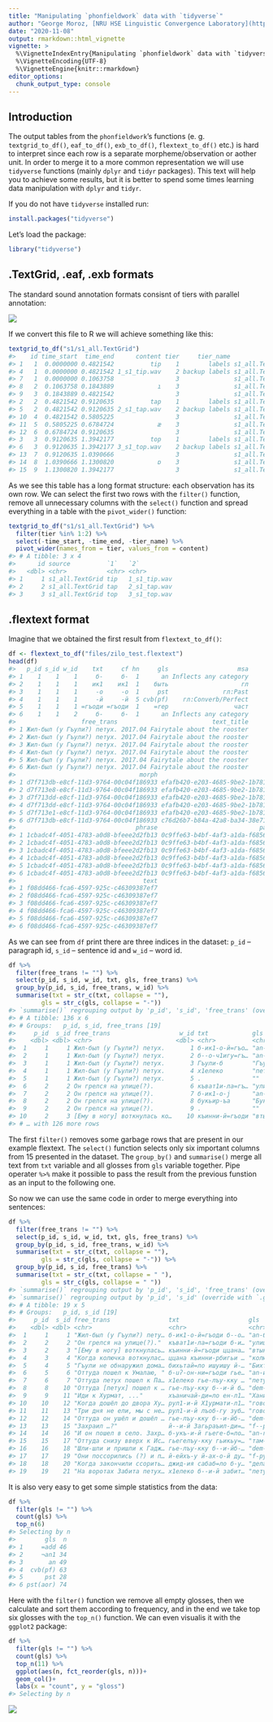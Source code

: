 ```yaml
---
title: "Manipulating `phonfieldwork` data with `tidyverse`"
author: "George Moroz, [NRU HSE Linguistic Convergence Laboratory](https://ilcl.hse.ru/en/)"
date: "2020-11-08"
output: rmarkdown::html_vignette
vignette: >
  %\VignetteIndexEntry{Manipulating `phonfieldwork` data with `tidyverse`}
  %\VignetteEncoding{UTF-8}
  %\VignetteEngine{knitr::rmarkdown}
editor_options: 
  chunk_output_type: console
---
```




## Introduction

The output tables from the `phonfieldwork`'s functions (e. g. `textgrid_to_df()`, `eaf_to_df()`, `exb_to_df()`, `flextext_to_df()` etc.) is hard to interpret since each row is a separate morpheme/observation or aother unit. In order to merge it to a more common representation we will use `tidyverse` functions (mainly `dplyr` and `tidyr` packages). This text will help you to achieve some results, but it is better to spend some times learning data manipulation with `dplyr` and `tidyr`.

If you do not have `tidyverse` installed run:


```r
install.packages("tidyverse")
```

Let's load the package:


```r
library("tidyverse")
```


## .TextGrid, .eaf, .exb formats
The standard sound annotation formats consisnt of tiers with parallel annotation:

![](unnamed-chunk-31-1.png)

If we convert this file to R we will achieve something like this:


```r
textgrid_to_df("s1/s1_all.TextGrid")
#>    id time_start  time_end      content tier     tier_name          source
#> 1   1  0.0000000 0.4821542          tip    1        labels s1_all.TextGrid
#> 4   1  0.0000000 0.4821542 1_s1_tip.wav    2 backup labels s1_all.TextGrid
#> 7   1  0.0000000 0.1063758                 3               s1_all.TextGrid
#> 8   2  0.1063758 0.1843889            ı    3               s1_all.TextGrid
#> 9   3  0.1843889 0.4821542                 3               s1_all.TextGrid
#> 2   2  0.4821542 0.9120635          tap    1        labels s1_all.TextGrid
#> 5   2  0.4821542 0.9120635 2_s1_tap.wav    2 backup labels s1_all.TextGrid
#> 10  4  0.4821542 0.5805225                 3               s1_all.TextGrid
#> 11  5  0.5805225 0.6784724            æ    3               s1_all.TextGrid
#> 12  6  0.6784724 0.9120635                 3               s1_all.TextGrid
#> 3   3  0.9120635 1.3942177          top    1        labels s1_all.TextGrid
#> 6   3  0.9120635 1.3942177 3_s1_top.wav    2 backup labels s1_all.TextGrid
#> 13  7  0.9120635 1.0390666                 3               s1_all.TextGrid
#> 14  8  1.0390666 1.1300820            ɒ    3               s1_all.TextGrid
#> 15  9  1.1300820 1.3942177                 3               s1_all.TextGrid
```

As we see this table has a long format structure: each observation has its own row. We can select the first two rows with the `filter()` function, remove all unnecessary columns with the `select()` function and spread everything in a table with the `pivot_wider()` function:


```r
textgrid_to_df("s1/s1_all.TextGrid") %>% 
  filter(tier %in% 1:2) %>% 
  select(-time_start, -time_end, -tier_name) %>% 
  pivot_wider(names_from = tier, values_from = content)
#> # A tibble: 3 x 4
#>      id source          `1`   `2`         
#>   <dbl> <chr>           <chr> <chr>       
#> 1     1 s1_all.TextGrid tip   1_s1_tip.wav
#> 2     2 s1_all.TextGrid tap   2_s1_tap.wav
#> 3     3 s1_all.TextGrid top   3_s1_top.wav
```

## .flextext format

Imagine that we obtained the first result from `flextext_to_df()`:


```r
df <- flextext_to_df("files/zilo_test.flextext")
head(df)
#>   p_id s_id w_id    txt     cf hn     gls                   msa
#> 1    1    1    1     б-     б-  1      an Inflects any category
#> 2    1    1    1    ик1    ик1  1    быть                    гл
#> 3    1    1    1     -о     -о  1     pst               гл:Past
#> 4    1    1    1     -й     -й  5 cvb(pf)    гл:Converb/Perfect
#> 5    1    1    1 =гъоди =гъоди  1    =rep                  част
#> 6    1    1    2     б-     б-  1      an Inflects any category
#>                  free_trans                          text_title
#> 1 Жил-был (у Гъули?) петух. 2017.04 Fairytale about the rooster
#> 2 Жил-был (у Гъули?) петух. 2017.04 Fairytale about the rooster
#> 3 Жил-был (у Гъули?) петух. 2017.04 Fairytale about the rooster
#> 4 Жил-был (у Гъули?) петух. 2017.04 Fairytale about the rooster
#> 5 Жил-был (у Гъули?) петух. 2017.04 Fairytale about the rooster
#> 6 Жил-был (у Гъули?) петух. 2017.04 Fairytale about the rooster
#>                                  morph                                 word
#> 1 d7f713db-e8cf-11d3-9764-00c04f186933 efafb420-e203-4685-9be2-1b7810f10a70
#> 2 d7f713e8-e8cf-11d3-9764-00c04f186933 efafb420-e203-4685-9be2-1b7810f10a70
#> 3 d7f713dd-e8cf-11d3-9764-00c04f186933 efafb420-e203-4685-9be2-1b7810f10a70
#> 4 d7f713dd-e8cf-11d3-9764-00c04f186933 efafb420-e203-4685-9be2-1b7810f10a70
#> 5 d7f713e1-e8cf-11d3-9764-00c04f186933 efafb420-e203-4685-9be2-1b7810f10a70
#> 6 d7f713db-e8cf-11d3-9764-00c04f186933 c76d26b7-b84a-42a8-ba34-38e712b1db13
#>                                 phrase                            paragraph
#> 1 1cbadc4f-4051-4783-a0d8-bfeee2d2fb13 0c9ffe63-b4bf-4af3-a1da-f68567e03513
#> 2 1cbadc4f-4051-4783-a0d8-bfeee2d2fb13 0c9ffe63-b4bf-4af3-a1da-f68567e03513
#> 3 1cbadc4f-4051-4783-a0d8-bfeee2d2fb13 0c9ffe63-b4bf-4af3-a1da-f68567e03513
#> 4 1cbadc4f-4051-4783-a0d8-bfeee2d2fb13 0c9ffe63-b4bf-4af3-a1da-f68567e03513
#> 5 1cbadc4f-4051-4783-a0d8-bfeee2d2fb13 0c9ffe63-b4bf-4af3-a1da-f68567e03513
#> 6 1cbadc4f-4051-4783-a0d8-bfeee2d2fb13 0c9ffe63-b4bf-4af3-a1da-f68567e03513
#>                                   text
#> 1 f08dd466-fca6-4597-925c-c46309387ef7
#> 2 f08dd466-fca6-4597-925c-c46309387ef7
#> 3 f08dd466-fca6-4597-925c-c46309387ef7
#> 4 f08dd466-fca6-4597-925c-c46309387ef7
#> 5 f08dd466-fca6-4597-925c-c46309387ef7
#> 6 f08dd466-fca6-4597-925c-c46309387ef7
```

As we can see from `df` print there are three indices in the dataset: `p_id` -- paragraph id, `s_id` -- sentence id and `w_id` -- word id.


```r
df %>% 
  filter(free_trans != "") %>% 
  select(p_id, s_id, w_id, txt, gls, free_trans) %>% 
  group_by(p_id, s_id, free_trans, w_id) %>% 
  summarise(txt = str_c(txt, collapse = ""),
         gls = str_c(gls, collapse = "-"))
#> `summarise()` regrouping output by 'p_id', 's_id', 'free_trans' (override with `.groups` argument)
#> # A tibble: 136 x 6
#> # Groups:   p_id, s_id, free_trans [19]
#>     p_id  s_id free_trans                   w_id txt            gls                 
#>    <dbl> <dbl> <chr>                       <dbl> <chr>          <chr>               
#>  1     1     1 Жил-был (у Гъули?) петух.       1 б-ик1-о-й=гъо… "an-быть-pst-cvb(pf…
#>  2     1     1 Жил-был (у Гъули?) петух.       2 б--о-ч1игу=гъ… "an--pst-neg.cvb-=r…
#>  3     1     1 Жил-был (у Гъули?) петух.       3 Гъули-б        "Гъули-an(gen)"     
#>  4     1     1 Жил-был (у Гъули?) петух.       4 х1елеко        "петух"             
#>  5     1     1 Жил-был (у Гъули?) петух.       5 .              ""                  
#>  6     2     2 Он грелся на улице(?).          6 къват1и-ла=гъ… "улица-in-=rep"     
#>  7     2     2 Он грелся на улице(?).          7 б-ик1-о-j      "an-быть-pst-cvb(pf…
#>  8     2     2 Он грелся на улице(?).          8 букьир-ъа      "Букир-sup"         
#>  9     2     2 Он грелся на улице(?).          9 .              ""                  
#> 10     2     3 [Ему в ногу] воткнулась ко…    10 къинни-й=гъоди "втыкаться-cvb(pf)-…
#> # … with 126 more rows
```

The first `filter()` removes some garbage rows that are present in our example flextext. The `select()` function selects only six important columns from 15 presented in the dataset. The `group_by()` and `summarise()` merge all text from `txt` variable and all glosses from `gls` variable together. Pipe operater `%>% ` make it possible to pass the result from the previous funstion as an input to the following one.

So now we can use the same code in order to merge everything into sentences:


```r
df %>% 
  filter(free_trans != "") %>% 
  select(p_id, s_id, w_id, txt, gls, free_trans) %>% 
  group_by(p_id, s_id, free_trans, w_id) %>% 
  summarise(txt = str_c(txt, collapse = ""),
         gls = str_c(gls, collapse = "-")) %>% 
  group_by(p_id, s_id, free_trans) %>% 
  summarise(txt = str_c(txt, collapse = " "),
         gls = str_c(gls, collapse = " "))
#> `summarise()` regrouping output by 'p_id', 's_id', 'free_trans' (override with `.groups` argument)
#> `summarise()` regrouping output by 'p_id', 's_id' (override with `.groups` argument)
#> # A tibble: 19 x 5
#> # Groups:   p_id, s_id [19]
#>     p_id  s_id free_trans                txt                   gls                  
#>    <dbl> <dbl> <chr>                     <chr>                 <chr>                
#>  1     1     1 "Жил-был (у Гъули?) пету… б-ик1-о-й=гъоди б--о… "an-быть-pst-cvb(pf)…
#>  2     2     2 "Он грелся на улице(?)."  къват1и-ла=гъоди б-и… "улица-in-=rep an-бы…
#>  3     2     3 "[Ему в ногу] воткнулась… къинни-й=гъоди ццана… "втыкаться-cvb(pf)-=…
#>  4     3     4 "Когда колючка воткнулас… ццана къинни-рбигьи … "колючка втыкаться-p…
#>  5     4     5 "Гъули не обнаружил дома… бихьтай=ло ишуишу й-… "Бихтай-=add дома-до…
#>  6     5     6 "Оттуда пошел к Умалаю, " б-uʔ-oн-ни=гъоди гье… "an-идти-pst-pst(aor…
#>  7     6     7 "Оттуда петух пошел к Па… х1елеко гье-лъу-кку … "петух dem-dat-el an…
#>  8     8    10 "Оттуда [петух] пошел к … гье-лъу-кку б--и-й б… "dem-dat-el an--pst(…
#>  9     9    11 "Иди к Хурмат, ..."       хъаничай-ди=ло ен-л1… "Ханичай-erg-=add rf…
#> 10    10    12 "Когда дошёл до двора Ху… рул1-и-й Х1урмати-л1… "говорить--cvb(pf) Х…
#> 11    11    13 "Три дня не ели, мы с не… рул1-и-й лъоб-гу зуб… "говорить--cvb(pf) т…
#> 12    12    14 "Оттуда он ушёл и дошёл … гье-лъу-кку б--и-йб-… "dem-dat-el an--pst(…
#> 13    13    15 "Захраил …?"              й--и-й Загьраъил-ди=… "f--pst(aor)-cvb(pf)…
#> 14    14    16 "И он пошел в село. Захр… б-укъ-и-й гьеге-б=ло… "an-гнать-pst-pf dem…
#> 15    15    17 "Оттуда снизу вверх к Ис… гьегелъу-кку гьикьу=… "там-el внизу-=add в…
#> 16    16    18 "Шли-шли и пришли к Гадж… гье-лъу-кку б--и-йб-… "dem-dat-el an--pst(…
#> 17    17    19 "Они поссорились (?) и п… й-ейхъ-у й-ах-о-й ду… "f-ругать-pst f-драт…
#> 18    18    20 "Когда закончили ссорить… джид-ия сабаб=ло б-у… "делать-fut причина-…
#> 19    19    21 "На воротах Забита петух… х1елеко б--и-й забит… "петух an--pst(aor)-…
```

It is also very easy to get some simple statistics from the data:


```r
df %>% 
  filter(gls != "") %>% 
  count(gls) %>% 
  top_n(6)
#> Selecting by n
#>        gls  n
#> 1     =add 46
#> 2     ¬an1 34
#> 3       an 49
#> 4  cvb(pf) 63
#> 5      pst 28
#> 6 pst(aor) 74
```

Here with the `filter()` function we remove all empty glosses, then we calculate and sort them according to frequency, and in the end we take top six glosses with the `top_n()` function. We can even visualis it with the `ggplot2` package:


```r
df %>% 
  filter(gls != "") %>% 
  count(gls) %>% 
  top_n(11) %>% 
  ggplot(aes(n, fct_reorder(gls, n)))+
  geom_col()+
  labs(x = "count", y = "gloss")
#> Selecting by n
```

![](unnamed-chunk-10-1.png)

